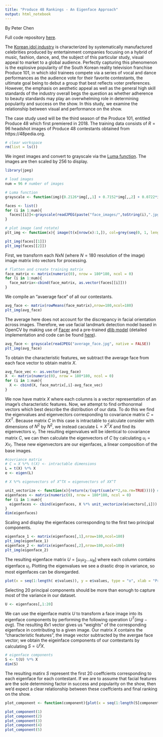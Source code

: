 ---
title: "Produce 48 Rankings - An Eigenface Approach"
output: html_notebook
---
By Peter Chen

Full code repository [here](https://github.com/peterxichen/produce-101-eigenface).

The [Korean idol industry](https://en.wikipedia.org/wiki/Korean_idol) is characterized by systematically manufactured celebrities produced by entertainment companies focusing on a hybrid of music, fashion, dance, and, the subject of this particular study, visual appeal to market to a global audience. Perfectly capturing this phenomenon is the explosive popularity of the South Korean reality television franchise Produce 101, in which idol trainees compete via a series of vocal and dance performances as the audience vote for their favorite contestants, the ultimate goal being to debut a group that best reflects voter preferences. However, the emphasis on aesthetic appeal as well as the general high skill standards of the industry overall begs the question as whether adherence to beauty standards may play an overwhelming role in determining popularity and success on the show. In this study, we examine the relationship between visual and performance on the show.

The case study used will be the third season of the  Produce 101, entitled Produce 48 which first premiered in 2018. The training data consists of $R=96$ headshot images of Produce 48 contestants obtained from https://48pedia.org.
```{r}
# clear workspace
rm(list = ls()) 
```

We ingest images and convert to grayscale via the [Luma function](https://en.wikipedia.org/wiki/Luma_(video)). The images are then scaled by 256 to display.
```{r}
library(jpeg)

# load images
num = 96 # number of images

# Luma function
grayscale <- function(img){0.2126*img[,,1] + 0.7152*img[,,2] + 0.0722*img[,,3]}

faces <- list()
for (i in 1:num){
  faces[[i]]<-grayscale(readJPEG(paste("face_images/",toString(i),".jpg",sep=""), native = FALSE))
}

# plot image (and rotate)
plt_img <- function(x){ image(t(x[nrow(x):1,]), col=grey(seq(0, 1, length=256)))}

plt_img(faces[[1]])
plt_img(faces[[2]])
```
First, we transform each $NxN$ (where $N=180$ resolution of the image) image matrix into vectors for processing.
```{r}
# flatten and create training matrix
face_matrix <- matrix(numeric(0), nrow = 180*180, ncol = 0)
for (i in 1:num){
  face_matrix<-cbind(face_matrix, as.vector(faces[[i]]))
}

```

We compile an "avaerage face" of all our contestants.
```{r}
avg_face <- matrix(rowMeans(face_matrix),nrow=180,ncol=180)
plt_img(avg_face)
```

The average here does not account for the discrepancy in facial orientation across images. Therefore, we use facial landmark detection model based in OpenCV by making use of [Facer](https://github.com/johnwmillr/Facer) and a pre-trained [dlib model](http://dlib.net/files/shape_predictor_68_face_landmarks.dat.bz2) (detailed implementation and code can be found [here](https://github.com/peterxichen/produce-101-eigenface)).
```{r}
avg_face <- grayscale(readJPEG("average_face.jpg", native = FALSE))
plt_img(avg_face)
```
To obtain the characteristic features, we subtract the average face from each face vector to obtain matrix $X$.
```{r}
avg_face_vec <- as.vector(avg_face)
X  <- matrix(numeric(0), nrow = 180*180, ncol = 0)
for (i in 1:num){
  X <- cbind(X, face_matrix[,i]-avg_face_vec)
}
```

We now have matrix $X$ where each columns is a vector representation of an image's characteristic features. Now, we attempt to find orthonormal vectors which best describe the distribution of our data. To do this we find the eigenvalues and eigenvectors corresponding to covariance matrix $C = XX^T$. Because matrix $C$ in this case is intractable to calculate consider with dimensions of $N^2$ by $N^2$, we instead caculate $L=X^TX$ and find its eigenvectors $v_i$. The resulting eigenvalues will be identical to covariance matrix $C$, we can then calculate the eigenvectors of $C$ by calculating $u_i=Xv_i$. These new eigenvectors are our eigenfaces, a linear composition of the base images.

```{r}
#covriance matrix
# C = X %*% t(X) <- intractable dimensions
L = t(X) %*% X 
e <- eigen(L)

# X %*% eigenvectors of X^TX = eigenvectors of XX^T

unit_vectorize <- function(x){return(x/(sqrt(sum(x**2,na.rm=TRUE))))} # normalize to unit vector
eigenfaces <- matrix(numeric(0), nrow = 180*180, ncol = 0)
for (i in 1:num){
  eigenfaces <- cbind(eigenfaces, X %*% unit_vectorize(e$vectors[,i]))
}
dim(eigenfaces)
``` 

Scaling and display the eigenfaces corresponding to the first two principal components.
```{r}
eigenface_1 <- matrix(eigenfaces[,1],nrow=180,ncol=180)
plt_img(eigenface_1)
eigenface_2 <- matrix(eigenfaces[,2],nrow=180,ncol=180)
plt_img(eigenface_2)
```

The resulting eigenface matrix $U=[u_1 u_2 ... u_R]$ where each column contains eigenface $u_i$. Plotting the eigenvalues we see a drastic drop in variance, so most eigenfaces can be disregarded.
```{r}
plot(x = seq(1:length( e$values)), y = e$values, type = "o", xlab = "Principle Component", ylab = "Variance")
```
Selecting 20 principal components should be more than eonugh to capture most of the variance in our dataset.
```{r}
U <- eigenfaces[,1:20]
```

We can use the eigenface matrix $U$ to transform a face image into its eigenface components by performing the following operation $U^T(img-avg)$. The resulting $Rx1$ vector gives us "weights" of the corresponding eigenface in contributing to a given image. Our matrix $X$ contains the "characteristic features", the image vector subtracted by the avergae face vector; we obtain the eigeinface components of our contestants by calculating $S=U^tX$.

```{r}
# eigenface components
S <- t(U) %*% X
dim(S)
```

The resulting matirx $S$ represent the first 20 coeffcients corresponding to each eigenface for each contestant. If we are to assume that facial features are the sole determining factor in success and popularity on the show, then we'd expect a clear relationship between these coeffcients and final ranking on the show.
```{r}
plot_component <- function(component){plot(x = seq(1:length(S[component,])), y = S[component,], type = "o", xlab = "Produce 48 Final Ranking", ylab = paste("Weight for Eigenface #",toString(component),sep=""))}

plot_component(1)
plot_component(2)
plot_component(3)
plot_component(4)
plot_component(5)
```


